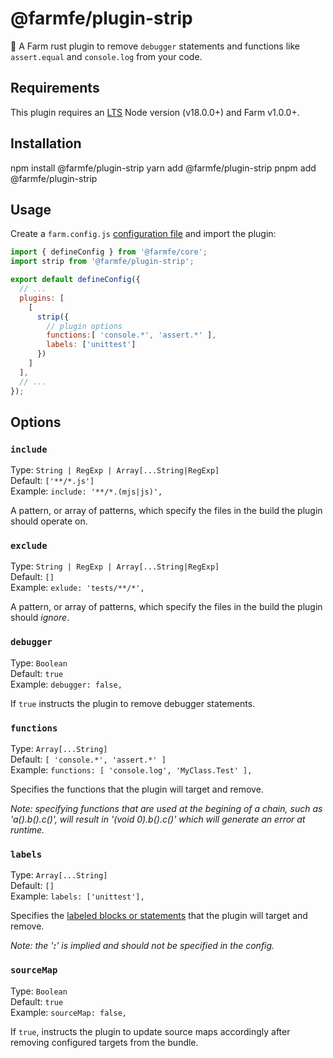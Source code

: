 

# @farmfe/plugin-strip

🍣 A Farm rust plugin to remove `debugger` statements and functions like `assert.equal` and `console.log` from your code.

## Requirements

This plugin requires an [LTS](https://github.com/nodejs/Release) Node version (v18.0.0+) and Farm v1.0.0+.

## Installation

<Tabs>
  <TabItem value="npm" label="npm">
    <CodeBlock>npm install @farmfe/plugin-strip</CodeBlock>
  </TabItem>
  <TabItem value="yarn" label="yarn">
    <CodeBlock>yarn add @farmfe/plugin-strip</CodeBlock>
  </TabItem>
  <TabItem value="pnpm" label="pnpm">
    <CodeBlock>pnpm add @farmfe/plugin-strip</CodeBlock>
  </TabItem>
</Tabs>

## Usage

Create a `farm.config.js` [configuration file](https://www.farmfe.org/docs/config/configuring-farm) and import the plugin:

```js
import { defineConfig } from '@farmfe/core';
import strip from '@farmfe/plugin-strip';

export default defineConfig({
  // ...
  plugins: [
    [
      strip({
        // plugin options
        functions:[ 'console.*', 'assert.*' ],
        labels: ['unittest']
      })
    ]
  ],
  // ...
});
```

## Options

### `include`

Type: `String | RegExp | Array[...String|RegExp]`<br/>
Default: `['**/*.js']`<br/>
Example: `include: '**/*.(mjs|js)',`<br/>

A pattern, or array of patterns, which specify the files in the build the plugin should operate on.

### `exclude`

Type: `String | RegExp | Array[...String|RegExp]`<br/>
Default: `[]`<br/>
Example: `exlude: 'tests/**/*',`<br/>

A pattern, or array of patterns, which specify the files in the build the plugin should _ignore_.

### `debugger`

Type: `Boolean`<br/>
Default: `true`<br/>
Example: `debugger: false,`<br/>

If `true` instructs the plugin to remove debugger statements.

### `functions`

Type: `Array[...String]`<br/>
Default: `[ 'console.*', 'assert.*' ]`<br/>
Example: `functions: [ 'console.log', 'MyClass.Test' ],`<br/>

Specifies the functions that the plugin will target and remove.

_Note: specifying functions that are used at the begining of a chain, such as 'a().b().c()', will result in '(void 0).b().c()' which will generate an error at runtime._

### `labels`

Type: `Array[...String]`<br/>
Default: `[]`<br/>
Example: `labels: ['unittest'],`<br/>

Specifies the [labeled blocks or statements](https://developer.mozilla.org/en-US/docs/Web/JavaScript/Reference/Statements/label) that the plugin will target and remove.

_Note: the '**:**' is implied and should not be specified in the config._

### `sourceMap`

Type: `Boolean`<br/>
Default: `true`<br/>
Example: `sourceMap: false,`<br/>

If `true`, instructs the plugin to update source maps accordingly after removing configured targets from the bundle.
